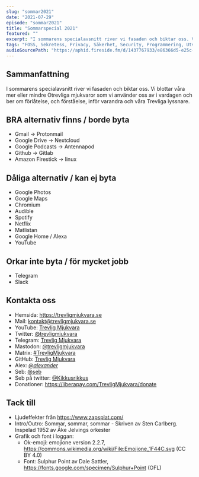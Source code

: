 ```yaml
---
slug: "sommar2021"
date: "2021-07-29"
episode: "sommar2021"
title: "Sommarspecial 2021"
featured: ""
excerpt: "I sommarens specialavsnitt river vi fasaden och biktar oss. Vi blottar våra mer eller mindre Otrevliga mjukvaror som vi använder oss av i vardagen och ber om förlåtelse, och förståelse, inför varandra och våra Trevliga lyssnare."
tags: "FOSS, Sekretess, Privacy, Säkerhet, Security, Programmering, Utveckling, Mjukvara, Technology, Linux, Open Source"
audioSourcePath: "https://aphid.fireside.fm/d/1437767933/e86366d5-e25c-4aab-9a13-33b7144ac160/04c6643d-2eba-45d8-b343-e152938d2f64.mp3"
---
```


## Sammanfattning

I sommarens specialavsnitt river vi fasaden och biktar oss. Vi blottar våra mer eller mindre Otrevliga mjukvaror som vi använder oss av i vardagen och ber om förlåtelse, och förståelse, inför varandra och våra Trevliga lyssnare.

## BRA alternativ finns / borde byta
- Gmail -> Protonmail
- Google Drive -> Nextcloud
- Google Podcasts -> Antennapod
- Github -> Gitlab
- Amazon Firestick -> linux

## Dåliga alternativ / kan ej byta
- Google Photos
- Google Maps
- Chromium
- Audible
- Spotify
- Netflix
- Matlistan
- Google Home / Alexa
- YouTube

## Orkar inte  byta / för mycket jobb
- Telegram
- Slack

## Kontakta oss

- Hemsida: https://trevligmjukvara.se
- Mail: kontakt@trevligmjukvara.se
- YouTube: [Trevlig Mjukvara](https://www.youtube.com/channel/UCRVmpkj-XM6UhUCjGiL3hhQ)
- Twitter: [@trevligmjukvara](https://twitter.com/trevligmjukvara)
- Telegram: [Trevlig Mjukvara](https://t.me/trevligmjukvara)
- Mastodon: [@trevligmjukvara](https://mastodon.linuxkompis.se/@trevligmjukvara)
- Matrix: [#TrevligMjukvara](https://matrix.to/#/%23TrevligMjukvara:matrix.org)
- GitHub: [Trevlig Mjukvara](https://github.com/trevligmjukvara)
- Alex: [@_alexander_](https://mastodon.online/@_alexander_)
- Seb: [@seb](https://social.gelotte.dev/@seb)
- Seb på twitter: [@Kikkusrikkus](https://twitter.com/Kikkusrikkus)
- Donationer: https://liberapay.com/TrevligMjukvara/donate

## Tack till

- Ljudeffekter från https://www.zapsplat.com/
- Intro/Outro: Sommar, sommar, sommar - Skriven av Sten Carlberg. Inspelad 1952 av Åke Jelvings orkester
- Grafik och font i loggan:
  - Ok-emoji: emojione version 2.2.7, https://commons.wikimedia.org/wiki/File:Emojione_1F44C.svg (CC BY 4.0)
  - Font: Sulphur Point av Dale Sattler, https://fonts.google.com/specimen/Sulphur+Point (OFL)
